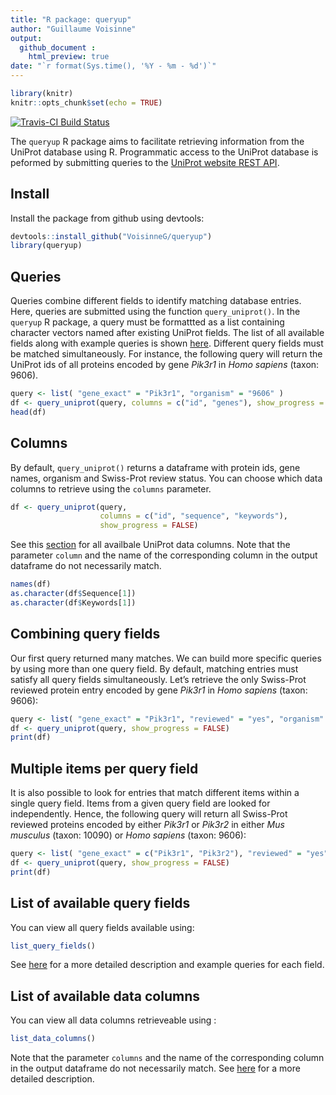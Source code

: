 ```yaml
---
title: "R package: queryup"
author: "Guillaume Voisinne"
output: 
  github_document :
    html_preview: true
date: "`r format(Sys.time(), '%Y - %m - %d')`"
---
```


```r
library(knitr)
knitr::opts_chunk$set(echo = TRUE)
```

[![Travis-CI Build Status](https://travis-ci.org/VoisinneG/queryup.svg?branch=master)](https://travis-ci.org/VoisinneG/queryup) 


The `queryup` R package aims to facilitate retrieving information from the UniProt database using R.
Programmatic access to the UniProt database is peformed by submitting queries to the [UniProt website REST API](https://www.uniprot.org/help/api_queries).

## Install

Install the package from github using devtools:

```r
devtools::install_github("VoisinneG/queryup")
library(queryup)
```

## Queries
Queries combine different fields to identify matching database entries. Here, queries are submitted using the function `query_uniprot()`. In the `queryup` R package, a query must be formattted as a list containing character vectors named after existing UniProt fields. The list of all available fields along with example queries is shown [here](#list-of-available-query fields). Different query fields must be matched simultaneously. For instance, the following query will return the UniProt ids of all proteins encoded by gene *Pik3r1* in *Homo sapiens* (taxon: 9606). 

```r
query <- list( "gene_exact" = "Pik3r1", "organism" = "9606" )
df <- query_uniprot(query, columns = c("id", "genes"), show_progress = FALSE)
head(df)
```

## Columns

By default, `query_uniprot()` returns a dataframe with  protein ids, gene names, organism and Swiss-Prot review status. You can choose which data columns to retrieve using the `columns` parameter. 

```r
df <- query_uniprot(query, 
                    columns = c("id", "sequence", "keywords"),
                    show_progress = FALSE)

```

See this [section](#list-of-available-data-columns) for all availbale UniProt data columns.
Note that the parameter `column` and the name of the corresponding column in the output dataframe do not necessarily match.

```r
names(df)
as.character(df$Sequence[1])
as.character(df$Keywords[1])
```

## Combining query fields

Our first query returned many matches. We can build more specific queries by using more than one query field. By default, matching entries must satisfy all query fields simultaneously. Let's retrieve the only Swiss-Prot reviewed protein entry encoded by gene *Pik3r1* in *Homo sapiens* (taxon: 9606):

```r
query <- list( "gene_exact" = "Pik3r1", "reviewed" = "yes", "organism" = "9606" )
df <- query_uniprot(query, show_progress = FALSE)
print(df)
```

## Multiple items per query field

It is also possible to look for entries that match different items within a single query field. Items from a given query field are looked for independently. Hence, the following query will return all Swiss-Prot reviewed proteins encoded by either *Pik3r1* or *Pik3r2* in either *Mus musculus* (taxon: 10090) or *Homo sapiens* (taxon: 9606): 

```r
query <- list( "gene_exact" = c("Pik3r1", "Pik3r2"), "reviewed" = "yes", "organism" = c("9606", "10090"))
df <- query_uniprot(query, show_progress = FALSE)
print(df)
```

## List of available query fields

You can view all query fields available using: 

```r
list_query_fields()
```

See [here](https://www.uniprot.org/help/query-fields) for a more detailed description and example queries for each field.

## List of available data columns

You can view all data columns retrieveable using : 

```r
list_data_columns()
```

Note that the parameter `columns` and the name of the corresponding column in the output dataframe do not necessarily match. See [here](https://www.uniprot.org/help/uniprotkb_column_names) for a more detailed description.
